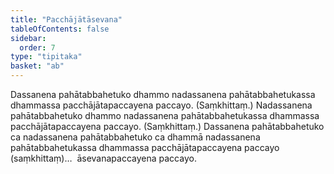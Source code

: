 ```yaml
---
title: "Pacchājātāsevana"
tableOfContents: false
sidebar:
  order: 7
type: "tipitaka"
basket: "ab"
---
```



<DynamicBreadcrumb />

<Division number="82">

<Paragraph number="4248">
Dassanena pahātabbahetuko dhammo nadassanena pahātabbahetukassa dhammassa pacchājātapaccayena paccayo. (Saṃkhittaṃ.) Nadassanena pahātabbahetuko dhammo nadassanena pahātabbahetukassa dhammassa pacchājātapaccayena paccayo. (Saṃkhittaṃ.) Dassanena pahātabbahetuko ca nadassanena pahātabbahetuko ca dhammā nadassanena pahātabbahetukassa dhammassa pacchājātapaccayena paccayo (saṃkhittaṃ)…  āsevanapaccayena paccayo.
</Paragraph>
</Division>